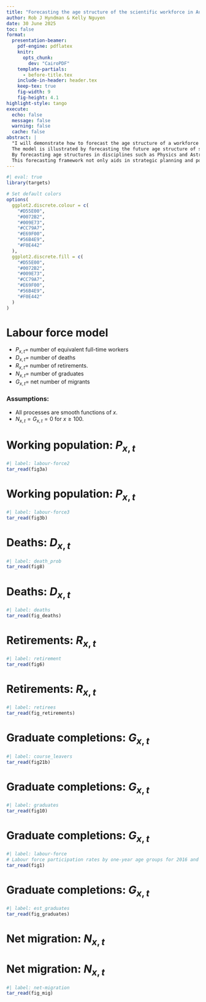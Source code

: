 ```yaml
---
title: "Forecasting the age structure of the scientific workforce in Australia"
author: Rob J Hyndman & Kelly Nguyen
date: 30 June 2025
toc: false
format:
  presentation-beamer:
    pdf-engine: pdflatex
    knitr:
      opts_chunk:
        dev: "CairoPDF"
    template-partials:
      - before-title.tex
    include-in-header: header.tex
    keep-tex: true
    fig-width: 9
    fig-height: 4.1
highlight-style: tango
execute:
  echo: false
  message: false
  warning: false
  cache: false
abstract: |
  "I will demonstrate how to forecast the age structure of a workforce using demographic growth-balance equations that incorporate functional data components for graduate influx, international mobility, retirement, and mortality. This model adapts the stochastic population framework proposed by Hyndman and Booth (IJF, 2008), substituting the birth component at age 0 with a graduation process at any age, and integrating retirement dynamics alongside a standard mortality process. It accommodates variable graduate influx, international mobility, and aging, through functional data components.
  The model is illustrated by forecasting the future age structure of scientific disciplines in Australia, utilising a variety of data sources. Data limitations are addressed through cohort interpolation and constrained penalised regression splines in order to obtain a workable data set. A combination of local and global ARIMA models is employed to address the temporal dynamics in the time series components.
  By forecasting age structures in disciplines such as Physics and Astronomy, Mathematical Sciences, Chemical Sciences, Earth Sciences, and Biological Sciences, the model informs strategic workforce planning and policy development.
  This forecasting framework not only aids in strategic planning and policy formulation within the scientific community, but also offers a blueprint for other professional sectors seeking to understand workforce dynamics amid demographic shifts."
---
```



```r
#| eval: true
library(targets)

# Set default colors
options(
  ggplot2.discrete.colour = c(
    "#D55E00",
    "#0072B2",
    "#009E73",
    "#CC79A7",
    "#E69F00",
    "#56B4E9",
    "#F0E442"
  ),
  ggplot2.discrete.fill = c(
    "#D55E00",
    "#0072B2",
    "#009E73",
    "#CC79A7",
    "#E69F00",
    "#56B4E9",
    "#F0E442"
  )
)
```

# Labour force model
\fontsize{14}{16}\sf
\begin{alertblock}{}
\centerline{$P_{x+1,t+1} = P_{x,t} - D_{x,t} - R_{x,t} + G_{x,t} + N_{x,t}$}
\end{alertblock}
\begin{textblock}{1.7}(13.3,2.1)
\begin{block}{}
$x = $ Age \\
$t = $ Year
\end{block}
\end{textblock}

* $P_{x,t}=$ number of equivalent full-time workers
* $D_{x,t}=$ number of deaths
* $R_{x,t}=$ number of retirements.
* $N_{x,t}=$ number of graduates
* $G_{x,t}=$ net number of migrants

\pause

### Assumptions:
\vspace*{-0.2cm}

 * All processes are smooth functions of $x$.
 * $N_{x,t} = G_{x,t} = 0$ for $x \ge 100$.

# Working population: $P_{x,t}$
\begin{alertblock}{}
\centerline{$P_{x+1,t+1} = P_{x,t} - D_{x,t} - R_{x,t} + G_{x,t} + N_{x,t}$}
\end{alertblock}

```r
#| label: labour-force2
tar_read(fig3a)
```


# Working population: $P_{x,t}$
\begin{alertblock}{}
\centerline{$P_{x+1,t+1} = P_{x,t} - D_{x,t} - R_{x,t} + G_{x,t} + N_{x,t}$}
\end{alertblock}

```r
#| label: labour-force3
tar_read(fig3b)
```

# Deaths: $D_{x,t}$
\begin{alertblock}{}
\centerline{$P_{x+1,t+1} = P_{x,t} - D_{x,t} - R_{x,t} + G_{x,t} + N_{x,t}$}
\end{alertblock}

```r
#| label: death_prob
tar_read(fig8)
```

# Deaths: $D_{x,t}$
\begin{alertblock}{}
\centerline{$P_{x+1,t+1} = P_{x,t} - D_{x,t} - R_{x,t} + G_{x,t} + N_{x,t}$}
\end{alertblock}

```r
#| label: deaths
tar_read(fig_deaths)
```

# Retirements: $R_{x,t}$
\begin{alertblock}{}
\centerline{$P_{x+1,t+1} = P_{x,t} - D_{x,t} - R_{x,t} + G_{x,t} + N_{x,t}$}
\end{alertblock}

```r
#| label: retirement
tar_read(fig6)
```

# Retirements: $R_{x,t}$
\begin{alertblock}{}
\centerline{$P_{x+1,t+1} = P_{x,t} - D_{x,t} - R_{x,t} + G_{x,t} + N_{x,t}$}
\end{alertblock}

```r
#| label: retirees
tar_read(fig_retirements)
```

# Graduate completions: $G_{x,t}$
\begin{alertblock}{}
\centerline{$P_{x+1,t+1} = P_{x,t} - D_{x,t} - R_{x,t} + G_{x,t} + N_{x,t}$}
\end{alertblock}

```r
#| label: course_leavers
tar_read(fig21b)
```

# Graduate completions: $G_{x,t}$
\begin{alertblock}{}
\centerline{$P_{x+1,t+1} = P_{x,t} - D_{x,t} - R_{x,t} + G_{x,t} + N_{x,t}$}
\end{alertblock}

```r
#| label: graduates
tar_read(fig10)
```

# Graduate completions: $G_{x,t}$
\begin{alertblock}{}
\centerline{$P_{x+1,t+1} = P_{x,t} - D_{x,t} - R_{x,t} + G_{x,t} + N_{x,t}$}
\end{alertblock}

```r
#| label: labour-force
# Labour force participation rates by one-year age groups for 2016 and 2021, along with the average of these two years, which is used as a proxy for 2006 and 2011.
tar_read(fig1)
```


# Graduate completions: $G_{x,t}$
\begin{alertblock}{}
\centerline{$P_{x+1,t+1} = P_{x,t} - D_{x,t} - R_{x,t} + G_{x,t} + N_{x,t}$}
\end{alertblock}

```r
#| label: est_graduates
tar_read(fig_graduates)
```

# Net migration: $N_{x,t}$
\only<1>{\begin{alertblock}{}
\centerline{$P_{x+1,t+1} = P_{x,t} - D_{x,t} - R_{x,t} + G_{x,t} + N_{x,t}$}
\end{alertblock}}
\only<2>{\begin{alertblock}{}
\centerline{$N_{x,t} = P_{x+1,t+1} - P_{x,t} + D_{x,t} + R_{x,t} - G_{x,t}$}
\end{alertblock}}
\vspace*{10cm}

# Net migration: $N_{x,t}$
\begin{alertblock}{}
\centerline{$N_{x,t} = P_{x+1,t+1} - P_{x,t} + D_{x,t} + R_{x,t} - G_{x,t}$}
\end{alertblock}

```r
#| label: net-migration
tar_read(fig_mig)
```
